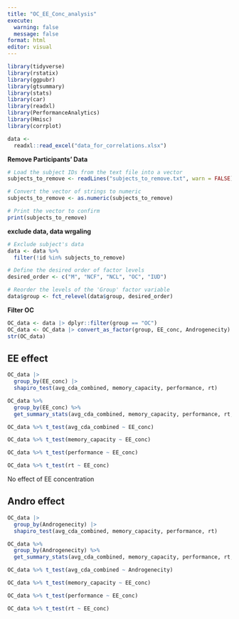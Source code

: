 ---
title: "OC_EE_Conc_analysis"
execute:
  warning: false
  message: false
format: html
editor: visual
---

```{r}
library(tidyverse)
library(rstatix)
library(ggpubr)
library(gtsummary)
library(stats)
library(car)
library(readxl)
library(PerformanceAnalytics)
library(Hmisc)
library(corrplot)
```

```{r}
data <-
  readxl::read_excel("data_for_correlations.xlsx")
```

**Remove Participants' Data**

```{r}
# Load the subject IDs from the text file into a vector
subjects_to_remove <- readLines("subjects_to_remove.txt", warn = FALSE)

# Convert the vector of strings to numeric
subjects_to_remove <- as.numeric(subjects_to_remove)

# Print the vector to confirm
print(subjects_to_remove)

```

**exclude data, data wrgaling**

```{r}

# Exclude subject's data
data <- data %>%
  filter(!id %in% subjects_to_remove)

# Define the desired order of factor levels
desired_order <- c("M", "NCF", "NCL", "OC", "IUD")

# Reorder the levels of the 'Group' factor variable
data$group <- fct_relevel(data$group, desired_order)

```

**Filter OC**

```{r}
OC_data <- data |> dplyr::filter(group == "OC")
OC_data <- OC_data |> convert_as_factor(group, EE_conc, Androgenecity)
str(OC_data)
```

## EE effect

```{r}
OC_data |> 
  group_by(EE_conc) |> 
  shapiro_test(avg_cda_combined, memory_capacity, performance, rt)
```

```{r}
OC_data %>% 
  group_by(EE_conc) %>% 
  get_summary_stats(avg_cda_combined, memory_capacity, performance, rt, type = "mean_sd")
```

```{r}
OC_data %>% t_test(avg_cda_combined ~ EE_conc)
```

```{r}
OC_data %>% t_test(memory_capacity ~ EE_conc)
```

```{r}
OC_data %>% t_test(performance ~ EE_conc)
```

```{r}
OC_data %>% t_test(rt ~ EE_conc)
```

No effect of EE concentration

## Andro effect

```{r}
OC_data |> 
  group_by(Androgenecity) |> 
  shapiro_test(avg_cda_combined, memory_capacity, performance, rt)
```

```{r}
OC_data %>% 
  group_by(Androgenecity) %>% 
  get_summary_stats(avg_cda_combined, memory_capacity, performance, rt, type = "mean_sd")
```


```{r}
OC_data %>% t_test(avg_cda_combined ~ Androgenecity)
```

```{r}
OC_data %>% t_test(memory_capacity ~ EE_conc)
```

```{r}
OC_data %>% t_test(performance ~ EE_conc)
```

```{r}
OC_data %>% t_test(rt ~ EE_conc)
```
